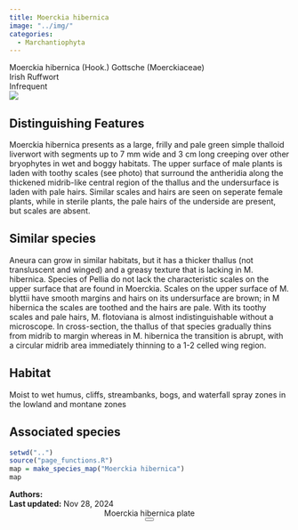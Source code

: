 ```yaml
---
title: Moerckia hibernica
image: "../img/"
categories:
  - Marchantiophyta
---
```


<div class="info-panel">
 <div class="info-top">
  <div class="taxon-scientific"><span class="taxon-name">Moerckia hibernica</span> <span class="taxon-authority">(Hook.) Gottsche</span> <span class="taxon-family">(Moerckiaceae)</span></div>
  <div class="taxon-common">Irish Ruffwort</div>
 </div>
 <div class="info-bottom">
  <div class="taxon-qnd"></div>
  <div class="taxon-abundance">Infrequent</div>
 </div>
</div>
<div class="imerss-content-frame">
 <div class="imerss-image-header">
  <div class="imerss-image-holder imerss-column-left" data-toggle="tooltip" style="background-image: url(../img/)" title="">
  </div>

  <div class="imerss-image-holder imerss-column-right" data-toggle="tooltip" style="background-image: url(../img/)" title="">
  </div>
 
 </div>
 <div class="imerss-content-lower">
  <div class="imerss-column-left">
  <div class="tab-microscope" data-micromodal-trigger="modal-plate">
  <img src="../img/bryo guide microscope.png"/>
  </div>

<h2>Distinguishing Features</h2>

Moerckia hibernica presents as a large, frilly and pale green simple thalloid liverwort with segments up to 7 mm wide and 3 cm long creeping over other bryophytes in wet and boggy habitats. The upper surface of male plants is laden with toothy scales (see photo) that surround the antheridia along the thickened midrib-like central region of the thallus and the undersurface is laden with pale hairs. Similar scales and hairs are seen on seperate female plants, while in sterile plants, the pale hairs of the underside are present, but scales are absent. 

<h2>Similar species</h2>

Aneura can grow in similar habitats, but it has a thicker thallus (not transluscent and winged) and a greasy texture that is lacking in M. hibernica. Species of Pellia do not lack the characteristic scales on the upper surface that are found in Moerckia. Scales on the upper surface of M. blyttii have smooth margins and hairs on its undersurface are brown; in M hibernica the scales are toothed and the hairs are pale. With its toothy scales and pale hairs, M. flotoviana is almost indistinguishable without a microscope. In cross-section, the thallus of that species gradually thins from midrib to margin whereas in M. hibernica the transition is abrupt, with a circular midrib area immediately thinning to a 1-2 celled wing region. 

<h2>Habitat</h2>

Moist to wet humus, cliffs, streambanks, bogs, and waterfall spray zones in the lowland and montane zones

<h2>Associated species</h2>


</div>

<div class="imerss-column-right">

<div class="imerss-image-holder imerss-column-right" data-toggle="tooltip" style="background-image: url(../img/)" title="">
</div>

<div class="imerss-map-holder">
```r
setwd("..")
source("page_functions.R")
map = make_species_map("Moerckia hibernica")
map
```
</div>

</div>

</div>
</div>

<div class="taxon-footer">
 <div class="taxon-authors"><b>Authors:</b> <span></span></div>
 <div class="taxon-update"><b>Last updated:</b> <span>Nov 28, 2024</span></div>
</div>

<div class="modal micromodal-slide" id="modal-plate" aria-hidden="true">
 <div class="modal__overlay" tabindex="-1" data-micromodal-close>
  <div class="modal__container" role="dialog" aria-modal="true" aria-labelledby="modal-plate-title" >
   <header class="modal__header">
   <div class="modal__title" id="modal-plate-title">
  Moerckia hibernica plate
   </div>
   <button class="modal__close" aria-label="Close" data-micromodal-close></button>
   </header>
  <div class="modal__content" id="modal-plate-content">
   <div class="imerss-image-holder" data-toggle="tooltip" style="background-image: url(../img/)" title="">
  </div>
  </div>
  </div>
 </div>
</div>

<script src="../js/micromodal.min.js"></script>
<link href="../css/style-taxon.css" rel="stylesheet">
<link href="../css/micromodal.css" rel="stylesheet">

<script>
MicroModal.init();
</script>

